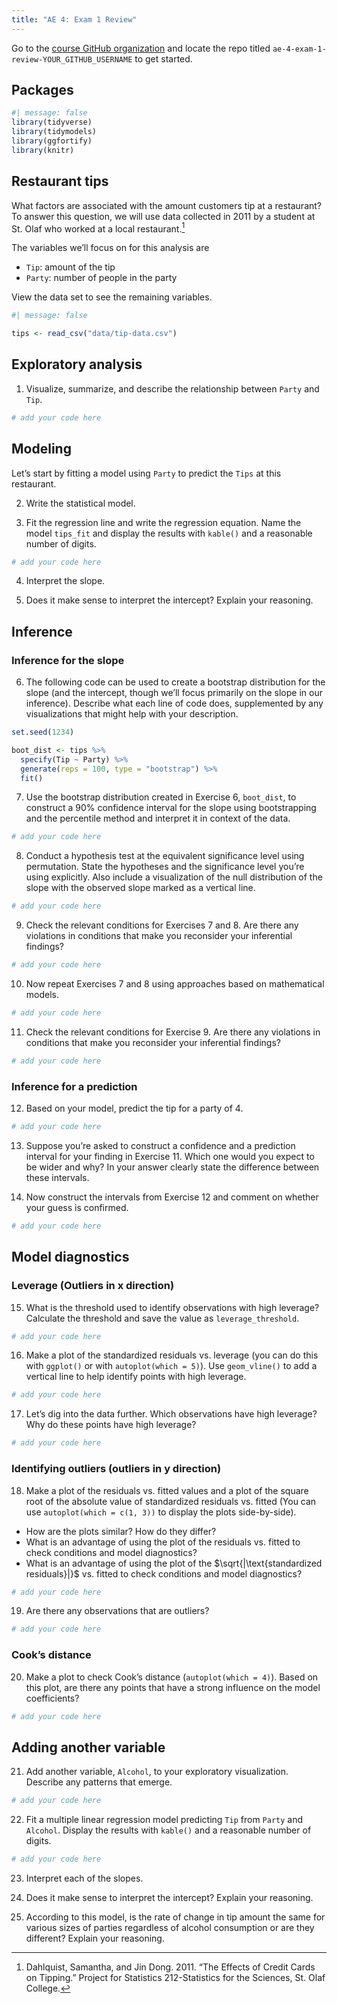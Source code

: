 ```yaml
---
title: "AE 4: Exam 1 Review"
---
```


::: callout-important
Go to the [course GitHub organization](https://github.com/sta210-s22) and locate the repo titled `ae-4-exam-1-review-YOUR_GITHUB_USERNAME` to get started.
:::

## Packages

```r
#| message: false
library(tidyverse)
library(tidymodels)
library(ggfortify)
library(knitr)
```

## Restaurant tips

What factors are associated with the amount customers tip at a restaurant?
To answer this question, we will use data collected in 2011 by a student at St. Olaf who worked at a local restaurant.[^1]

[^1]: Dahlquist, Samantha, and Jin Dong.
    2011.
    "The Effects of Credit Cards on Tipping." Project for Statistics 212-Statistics for the Sciences, St. Olaf College.

The variables we'll focus on for this analysis are

-   `Tip`: amount of the tip
-   `Party`: number of people in the party

View the data set to see the remaining variables.

```r
#| message: false

tips <- read_csv("data/tip-data.csv")
```

## Exploratory analysis

1.  Visualize, summarize, and describe the relationship between `Party` and `Tip`.

```r
# add your code here
```

## Modeling

Let's start by fitting a model using `Party` to predict the `Tips` at this restaurant.

2.  Write the statistical model.

3.  Fit the regression line and write the regression equation.
    Name the model `tips_fit` and display the results with `kable()` and a reasonable number of digits.

```r
# add your code here
```

4.  Interpret the slope.

5.  Does it make sense to interpret the intercept?
    Explain your reasoning.

## Inference

### Inference for the slope

6.  The following code can be used to create a bootstrap distribution for the slope (and the intercept, though we'll focus primarily on the slope in our inference). Describe what each line of code does, supplemented by any visualizations that might help with your description.

```r
set.seed(1234)

boot_dist <- tips %>%
  specify(Tip ~ Party) %>%
  generate(reps = 100, type = "bootstrap") %>%
  fit()
```

7.  Use the bootstrap distribution created in Exercise 6, `boot_dist`, to construct a 90% confidence interval for the slope using bootstrapping and the percentile method and interpret it in context of the data.

```r
# add your code here
```

8.  Conduct a hypothesis test at the equivalent significance level using permutation. State the hypotheses and the significance level you're using explicitly. Also include a visualization of the null distribution of the slope with the observed slope marked as a vertical line.

```r
# add your code here
```

9.  Check the relevant conditions for Exercises 7 and 8. Are there any violations in conditions that make you reconsider your inferential findings?

```r
# add your code here
```

10. Now repeat Exercises 7 and 8 using approaches based on mathematical models.

```r
# add your code here
```

11. Check the relevant conditions for Exercise 9. Are there any violations in conditions that make you reconsider your inferential findings?

```r
# add your code here
```

### Inference for a prediction

12. Based on your model, predict the tip for a party of 4.

```r
# add your code here
```

13. Suppose you're asked to construct a confidence and a prediction interval for your finding in Exercise 11.
    Which one would you expect to be wider and why?
    In your answer clearly state the difference between these intervals.

14. Now construct the intervals from Exercise 12 and comment on whether your guess is confirmed.

```r
# add your code here
```

## Model diagnostics

### Leverage (Outliers in x direction)

15. What is the threshold used to identify observations with high leverage? Calculate the threshold and save the value as `leverage_threshold`.

```r
# add your code here
```

16. Make a plot of the standardized residuals vs. leverage (you can do this with `ggplot()` or with `autoplot(which = 5)`). Use `geom_vline()` to add a vertical line to help identify points with high leverage.

```r
# add your code here
```

17. Let's dig into the data further. Which observations have high leverage? Why do these points have high leverage?

```r
# add your code here
```

### Identifying outliers (outliers in y direction)

18. Make a plot of the residuals vs. fitted values and a plot of the square root of the absolute value of standardized residuals vs. fitted (You can use `autoplot(which = c(1, 3))` to display the plots side-by-side).

-   How are the plots similar? How do they differ?
-   What is an advantage of using the plot of the residuals vs. fitted to check conditions and model diagnostics?
-   What is an advantage of using the plot of the $\sqrt{|\text{standardized residuals}|}$ vs. fitted to check conditions and model diagnostics?

```r
# add your code here
```

19. Are there any observations that are outliers?

```r
# add your code here
```

### Cook's distance

20. Make a plot to check Cook's distance (`autoplot(which = 4)`). Based on this plot, are there any points that have a strong influence on the model coefficients?

```r
# add your code here
```

## Adding another variable

21. Add another variable, `Alcohol`, to your exploratory visualization. Describe any patterns that emerge.

```r
# add your code here
```

22. Fit a multiple linear regression model predicting `Tip` from `Party` and `Alcohol`. Display the results with `kable()` and a reasonable number of digits.

```r
# add your code here
```

23. Interpret each of the slopes.

24. Does it make sense to interpret the intercept?
    Explain your reasoning.

25. According to this model, is the rate of change in tip amount the same for various sizes of parties regardless of alcohol consumption or are they different?
    Explain your reasoning.
